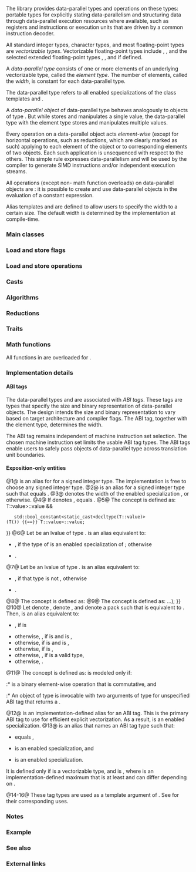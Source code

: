 {{title|Data-parallel types (SIMD) {{mark since c++26}}}}
{{cpp/numeric/simd/navbar}}

The library provides data-parallel types and operations on these types: portable types for explicitly stating data-parallelism and structuring data through data-parallel execution resources where available, such as {{enwiki|Single instruction, multiple data|SIMD}} registers and instructions or execution units that are driven by a common instruction decoder.

{{anchor|vectorizable types}}
All standard integer types, character types, and most floating-point types are ''vectorizable types''. Vectorizable floating-point types include {{c/core|float}}, {{c/core|double}}, and the selected extended floating-point types {{c/core|std::float16_t}}, {{c/core|std::float32_t}}, and {{c/core|std::float64_t}} if defined.

A ''data-parallel type'' consists of one or more elements of an underlying vectorizable type, called the ''element type''. The number of elements, called the ''width'', is constant for each data-parallel type.

The data-parallel type refers to all enabled specializations of the class templates {{tt|basic_simd}} and {{tt|basic_simd_mask}}.

A ''data-parallel object'' of data-parallel type behaves analogously to objects of type {{tt|T}}. But while {{tt|T}} stores and manipulates a single value, the data-parallel type with the element type {{tt|T}} stores and manipulates multiple values.

Every operation on a data-parallel object acts ''element-wise'' (except for horizontal operations, such as reductions, which are clearly marked as such) applying to each element of the object or to corresponding elements of two objects. Each such application is unsequenced with respect to the others. This simple rule expresses data-parallelism and will be used by the compiler to generate SIMD instructions and/or independent execution streams.

All operations (except non-{{c/core|constexpr}} math function overloads) on data-parallel objects are {{c/core|constexpr}}: it is possible to create and use data-parallel objects in the evaluation of a constant expression.

Alias templates {{tt|simd}} and {{tt|simd_mask}} are defined to allow users to specify the width to a certain size. The default width is determined by the implementation at compile-time.

{{dsc begin}}
{{dsc header|simd}}
{{dsc end}}

===Main classes===
{{dsc begin}}
{{dsc inc|cpp/numeric/simd/dsc basic_simd}}
{{dsc inc|cpp/numeric/simd/dsc simd}}
{{dsc inc|cpp/numeric/simd/dsc basic_simd_mask}}
{{dsc inc|cpp/numeric/simd/dsc simd_mask}}
{{dsc end}}

===Load and store flags===
{{dsc begin}}
{{dsc inc|cpp/numeric/simd/dsc simd_flags}}
{{dsc inc|cpp/numeric/simd/dsc simd_flag_default}}
{{dsc inc|cpp/numeric/simd/dsc simd_flag_convert}}
{{dsc inc|cpp/numeric/simd/dsc simd_flag_aligned}}
{{dsc inc|cpp/numeric/simd/dsc simd_flag_overaligned}}
{{dsc end}}

===Load and store operations===
{{dsc begin}}
{{dsc inc|cpp/numeric/simd/dsc simd_load}}
{{dsc inc|cpp/numeric/simd/dsc simd_store}}
{{dsc end}}

===Casts===
{{dsc begin}}
{{dsc inc|cpp/numeric/simd/dsc simd_split}}
{{dsc inc|cpp/numeric/simd/dsc simd_cat}}
{{dsc end}}

===Algorithms===
{{dsc begin}}
{{dsc inc|cpp/numeric/simd/dsc min_max}}
{{dsc inc|cpp/numeric/simd/dsc clamp}}
{{dsc inc|cpp/numeric/simd/dsc simd_select}}
{{dsc end}}

===Reductions===
{{dsc begin}}
{{dsc inc|cpp/numeric/simd/dsc reduce}}
{{dsc inc|cpp/numeric/simd/dsc all_any_none_of}}
{{dsc inc|cpp/numeric/simd/dsc reduce_count}}
{{dsc inc|cpp/numeric/simd/dsc reduce_min_max_index}}
{{dsc end}}

===Traits===
{{dsc begin}}
{{dsc inc|cpp/numeric/simd/dsc simd_alignment}}
{{dsc inc|cpp/numeric/simd/dsc rebind_simd}}
{{dsc inc|cpp/numeric/simd/dsc resize_simd}}
{{dsc end}}

===Math functions===
All functions in {{header|cmath}} are overloaded for {{tt|basic_simd}}.

{{todo|description}}

===Implementation details===
====ABI tags====
The data-parallel types {{tt|basic_simd}} and {{tt|basic_simd_mask}} are associated with ''ABI tags''. These tags are types that specify the size and binary representation of data-parallel objects. The design intends the size and binary representation to vary based on target architecture and compiler flags. The ABI tag, together with the element type, determines the width.

The ABI tag remains independent of machine instruction set selection. The chosen machine instruction set limits the usable ABI tag types. The ABI tags enable users to safely pass objects of data-parallel type across translation unit boundaries.
{{todo}}

====Exposition-only entities====
{{dcl begin}}
{{dcla|num=1|anchor=simd-size-type|expos=yes|1=
using /*simd-size-type*/ = /* see description */;
}}
{{dcla|num=2|anchor=integer-from|expos=yes|1=
template&lt; std::size_t Bytes &gt;
using /*integer-from*/ = /* see description */;
}}
{{dcla|num=3|anchor=simd-size-v|expos=yes|1=
template&lt; class T, class Abi &gt;
constexpr /*simd-size-type*/ /*simd-size-v*/ = /* see description */;
}}
{{dcla|num=4|anchor=mask-element-size|expos=yes|1=
template&lt; class T &gt;
constexpr std::size_t /*mask-element-size*/ = /* see description */;
}}
{{dcla|num=5|anchor=constexpr-wrapper-like|expos=yes|1=
template&lt; class T &gt;
concept /*constexpr-wrapper-like*/ = /* see description */;
}}
{{dcla|num=6|anchor=deduced-simd-t|expos=yes|1=
template&lt; class T &gt;
using /*deduced-simd-t*/ = /* see description */;
}}
{{dcla|num=7|anchor=make-compatible-simd-t|expos=yes|1=
template&lt; class V, class T &gt;
using /*make-compatible-simd-t*/ = /* see description */;
}}
{{dcl end}}
@1@ {{c/core|/*simd-size-type*/}} is an alias for for a signed integer type. The implementation is free to choose any signed integer type.
@2@ {{c/core|/*integer-from*/&lt;Bytes&gt;}} is an alias for a signed integer type {{tt|T}} such that {{c|sizeof(T)}} equals {{c|Bytes}}.
@3@ {{c/core|/*simd-size-v*/&lt;T, Abi&gt;}} denotes the width of the enabled specialization {{tt|basic_simd&lt;T, Abi&gt;}}, or {{c|0}} otherwise.
@4@ If {{tt|T}} denotes {{c/core|std::basic_simd_mask&lt;Bytes, Abi&gt;}}, {{c/core|/*mask-element-size*/&lt;T&gt;}} equals {{c|Bytes}}.
@5@ The concept {{c/core|/*constexpr-wrapper-like*/}} is defined as:
{{source|1=
template&lt; class T &gt;
concept /*constexpr-wrapper-like*/ =
    std::convertible_to&lt;T, decltype(T::value)&gt; &amp;&amp;
    std::equality_comparable_with&lt;T, decltype(T::value)&gt; &amp;&amp;
    std::bool_constant&lt;T() {{==}} T::value&gt;::value &amp;&amp;
    std::bool_constant&lt;static_cast&lt;decltype(T::value)&gt;(T()) {{==}} T::value&gt;::value;
}}
@6@ Let {{c|x}} be an lvalue of type {{c/core|const T}}. {{c/core|/*deduced-simd-t*/&lt;T&gt;}} is an alias equivalent to:
* {{c/core|decltype(x + x)}}, if the type of {{c|x + x}} is an enabled specialization of {{tt|basic_simd}}; otherwise
* {{c/core|void}}.
@7@ Let {{c|x}} be an lvalue of type {{c/core|const T}}. {{c/core|/*make-compatible-simd-t*/&lt;V, T&gt;}} is an alias equivalent to:
* {{c/core|/*deduced-simd-t*/&lt;T&gt;}}, if that type is not {{c/core|void}}, otherwise
* {{c/core|std::simd&lt;decltype(x + x), V​::​size()&gt;}}.

{{dcl begin}}
{{dcl h|Math functions requirements}}
{{dcla|num=8|anchor=simd-floating-point|expos=yes|1=
template&lt; class V &gt;
concept /*simd-floating-point*/ = /* see description */;
}}
{{dcla|num=9|anchor=math-floating-point|expos=yes|1=
template&lt; class... Ts &gt;
concept /*math-floating-point*/ = /* see description */;
}}
{{dcla|num=10|anchor=math-common-simd-t|expos=yes|1=
template&lt; class... Ts &gt;
  requires /*math-floating-point*/&lt;Ts...&gt;
using /*math-common-simd-t*/ = /* see description */;
}}
{{dcla|num=11|anchor=reduction-binary-operation|expos=yes|1=
template&lt; class BinaryOp, class T &gt;
concept /*reduction-binary-operation*/ = /* see description */;
}}
{{dcl end}}
@8@ The concept {{c/core|/*simd-floating-point*/}} is defined as:
{{source|1=
template&lt; class V &gt;
concept /*simd-floating-point*/ =
    std::same_as&lt;V, std::basic_simd&lt;typename V::value_type, typename V::abi_type&gt;&gt; &amp;&amp;
    std::is_default_constructible_v&lt;V&gt; &amp;&amp; 
    std::floating_point&lt;typename V::value_type&gt;;
}}
@9@ The concept {{c/core|/*math-floating-point*/}} is defined as:
{{source|1=
template&lt; class... Ts &gt;
concept /*math-floating-point*/ =
    (/*simd-floating-point*/&lt;/*deduced-simd-t*/&lt;Ts&gt;&gt; {{!!}} ...);
}}
@10@ Let {{tt|T0}} denote {{c/core|Ts...[0]}}, {{tt|T1}} denote {{c/core|Ts...[1]}}, and {{tt|TRest}} denote a pack such that {{c/core|T0, T1, TRest...}} is equivalent to {{c/core|Ts...}}. Then, {{c/core|/*math-common-simd-t*/&lt;Ts...&gt;}} is an alias equivalent to:
* {{c/core|/*deduced-simd-t*/&lt;T0&gt;}}, if {{c|1=sizeof...(Ts) == 1}} is {{c|true}}
* otherwise, {{c/core|std::common_type_t&lt;/*deduced-simd-t*/&lt;T0&gt;, /*deduced-simd-t*/&lt;T1&gt;&gt;}}, if {{c|1=sizeof...(Ts) == 2}} is {{c|true}} and {{c|1=/*math-floating-point*/&lt;T0&gt; &amp;&amp; /*math-floating-point*/&lt;T1&gt;}} is {{c|true}},
* otherwise, {{c/core|std::common_type_t&lt;/*deduced-simd-t*/&lt;T0&gt;, T1&gt;}} if {{c|1=sizeof...(Ts) == 2}} is {{c|true}} and {{c|1=/*math-floating-point*/&lt;T0&gt;}} is {{c|true}},
* otherwise, {{c/core|std::common_type_t&lt;T0, /*deduced-simd-t*/&lt;T1&gt;&gt;}} if {{c|1=sizeof...(Ts) == 2}} is {{c|true}},
* otherwise, {{c/core|std::common_type_t&lt;/*math-common-simd-t*/&lt;T0, T1&gt;, TRest...&gt;}}, if {{c/core|/*math-common-simd-t*/&lt;T0, T1&gt;}} is a valid type,
* otherwise, {{c/core|std::common_type_t&lt;/*math-common-simd-t*/&lt;TRest...&gt;, T0, T1&gt;}}.

@11@ The concept {{c/core|/*reduction-binary-operation*/}} is defined as:
{{source|1=
template&lt; class BinaryOp, class T &gt;
concept /*reduction-binary-operation*/ =
    requires (const BinaryOp binary_op, const std::simd&lt;T, 1&gt; v) {
        { binary_op(v, v) } -&gt; std::same_as&lt;std::simd&lt;T, 1&gt;&gt;;
    };
}}
{{c/core|/*reduction-binary-operation*/&lt;BinaryOp, T&gt;}} is modeled only if:
:* {{tt|BinaryOp}} is a binary element-wise operation that is commutative, and
:* An object of type {{tt|BinaryOp}} is invocable with two arguments of type {{c/core|std::basic_simd&lt;T, Abi&gt;}} for unspecified ABI tag {{tt|Abi}} that returns a {{c/core|std::basic_simd&lt;T, Abi&gt;}}.

{{dcl begin}}
{{dcl h|SIMD ABI tags}}
{{dcla|num=12|anchor=native-abi|expos=yes|1=
template&lt; class T &gt;
using /*native-abi*/ = /* see description */;
}}
{{dcla|num=13|anchor=deduce-abi-t|expos=yes|1=
template&lt; class T, /*simd-size-type*/ N &gt;
using /*deduce-abi-t*/ = /* see description */;
}}
{{dcl end}}
@12@ {{c/core|/*native-abi*/&lt;T&gt;}} is an implementation-defined alias for an ABI tag. This is the primary ABI tag to use for efficient explicit vectorization. As a result, {{c/core|basic_simd&lt;T, /*native-abi*/&lt;T&gt;&gt;}} is an enabled specialization.
@13@ {{c/core|/*deduce-abi-t*/&lt;T, N&gt;}} is an alias that names an ABI tag type such that:
* {{c/core|/*simd-size-v*/&lt;T, /*deduce-abi-t*/&lt;T, N&gt;&gt;}} equals {{c|N}},
* {{c/core|std::basic_simd&lt;T, /*deduce-abi-t*/&lt;T, N&gt;&gt;}} is an enabled specialization, and
* {{c/core|std::basic_simd_mask&lt;sizeof(T), /*deduce-abi-t*/&lt;/*integer-from*/&lt;sizeof(T)&gt;, N&gt;&gt;}} is an enabled specialization.
It is defined only if {{tt|T}} is a vectorizable type, and {{c|1=N &gt; 0 &amp;&amp; N &lt;= M}} is {{c|true}}, where {{c|M}} is an implementation-defined maximum that is at least {{c|64}} and can differ depending on {{tt|T}}.

{{dcl begin}}
{{dcl h|Load and store flags}}
{{dcla|num=14|anchor=convert-flag|expos=yes|1=
struct /*convert-flag*/;
}}
{{dcla|num=15|anchor=aligned-flag|expos=yes|1=
struct /*aligned-flag*/;
}}
{{dcla|num=16|anchor=overaligned-flag|expos=yes|1=
template&lt; std::size_t N &gt;
struct /*overaligned-flag*/;
}}
{{dcl end}}
@14-16@ These tag types are used as a template argument of {{tt|std::simd_flags}}. See {{rl|simd_flags|load and store flags}} for their corresponding uses.

===Notes===
{{feature test macro|__cpp_lib_simd|std=C++26|value=202411L|Data-parallel types and operations}}

===Example===
{{example
|code=
#include &lt;iostream&gt;
#include &lt;simd&gt;
#include &lt;string_view&gt;

void println(std::string_view name, auto const&amp; a)
{
    std::cout &lt;&lt; name &lt;&lt; ": ";
    for (std::size_t i{}; i != a.size(); ++i)
        std::cout &lt;&lt; a[i] &lt;&lt; ' ';
    std::cout &lt;&lt; '\n';
}

template&lt;class A&gt;
constexpr std::basic_simd&lt;int, A&gt; my_abs(std::basic_simd&lt;int, A&gt; x)
{
    return std::simd_select(x &lt; 0, -x, x);
}

int main()
{
    constexpr std::simd&lt;int&gt; a = 1;
    println("a", a);

    constexpr std::simd&lt;int&gt; b([](int i) { return i - 2; });
    println("b", b);

    constexpr auto c = a + b;
    println("c", c);

    constexpr auto d = my_abs(c);
    println("d", d);

    constexpr auto e = d * d;
    println("e", e);

    constexpr auto inner_product = std::reduce(e);
    std::cout &lt;&lt; "inner product: " &lt;&lt; inner_product &lt;&lt; '\n';

    constexpr std::simd&lt;double, 16&gt; x([](int i) { return i; });
    println("x", x);
    // overloaded math functions are defined in &lt;simd&gt;
    println("cos²(x) + sin²(x)", std::pow(std::cos(x), 2) + std::pow(std::sin(x), 2));
}
|output=
a: 1 1 1 1 
b: -2 -1 0 1 
c: -1 0 1 2 
d: 1 0 1 2 
e: 1 0 1 4 
inner product: 6
x: 0 1 2 3 4 5 6 7 8 9 10 11 12 13 14 15 
cos²(x) + sin²(x): 1 1 1 1 1 1 1 1 1 1 1 1 1 1 1 1
}}

===See also===
{{dsc begin}}
{{dsc inc|cpp/numeric/dsc valarray}}
{{dsc end}}

===External links===
{{elink begin}}
{{elink|1=[https://github.com/VcDevel/std-simd The implementation of ISO/IEC TS 19570:2018 Section 9 "Data-Parallel Types"] — github.com}}
{{elink|1=TS implementation reach for [https://gcc.gnu.org/git/?p=gcc.git;a=blob;f=libstdc%2B%2B-v3/include/experimental/simd;hb=HEAD GCC/libstdc++] ({{tt|std::experimental::simd}} is shipping with GCC-11) — gcc.gnu.org}}
{{elink end}}

{{langlinks|es|ja|ru|zh}}